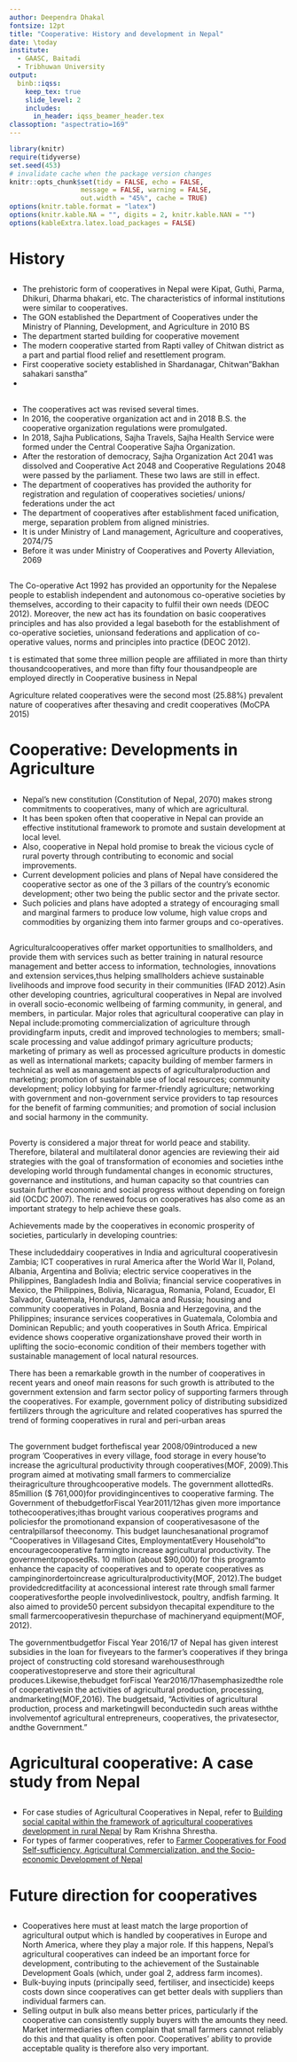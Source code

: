 ```yaml
---
author: Deependra Dhakal
fontsize: 12pt
title: "Cooperative: History and development in Nepal"
date: \today
institute:
  - GAASC, Baitadi
  - Tribhuwan University 
output: 
  binb::iqss:
    keep_tex: true
    slide_level: 2
    includes:
      in_header: iqss_beamer_header.tex
classoption: "aspectratio=169"
---
```


```r
library(knitr)
require(tidyverse)
set.seed(453)
# invalidate cache when the package version changes
knitr::opts_chunk$set(tidy = FALSE, echo = FALSE, 
                  message = FALSE, warning = FALSE,
                  out.width = "45%", cache = TRUE)
options(knitr.table.format = "latex")
options(knitr.kable.NA = "", digits = 2, knitr.kable.NAN = "")
options(kableExtra.latex.load_packages = FALSE)
```

# History

##

- The prehistoric form of cooperatives in Nepal were Kipat, Guthi, Parma, Dhikuri, Dharma bhakari, etc. The characteristics of informal institutions were similar to cooperatives.
- The GON established the Department of Cooperatives under the Ministry of Planning, Development, and Agriculture in 2010 BS
- The department started building for cooperative movement
- The modern cooperative started from Rapti valley of Chitwan district as a part and partial flood relief and resettlement program.
- First cooperative society established in Shardanagar, Chitwan"Bakhan sahakari sanstha"
- 

##

- The cooperatives act was revised several times.
- In 2016, the cooperative organization act and in 2018 B.S. the cooperative organization regulations were promulgated.
- In 2018, Sajha Publications, Sajha Travels, Sajha Health Service were formed under the Central Cooperative Sajha Organization.
- After the restoration of democracy, Sajha Organization Act 2041 was dissolved and Cooperative Act 2048 and Cooperative Regulations 2048 were passed by the parliament. These two laws are still in effect.
- The department of cooperatives has provided the authority for registration and regulation of cooperatives societies/ unions/ federations under the act
- The department of cooperatives after establishment faced unification, merge, separation problem from aligned ministries.
- It is under Ministry of Land management, Agriculture and cooperatives, 2074/75
- Before it was under Ministry of Cooperatives and Poverty Alleviation, 2069

##

The Co-operative Act 1992 has provided an opportunity for the Nepalese people to establish independent   and   autonomous   co-operative   societies   by   themselves,   according   to   their capacity to fulfil their own needs (DEOC 2012). Moreover, the new act has its foundation on basic cooperatives principles and has also provided a legal baseboth for the establishment of co-operative  societies, unionsand federations  and  application  of  co-operative  values,  norms and principles into practice (DEOC 2012).

t is estimated that some three million people are affiliated in more than thirty thousandcooperatives, and more than fifty four thousandpeople are  employed  directly  in  Cooperative  business  in  Nepal

Agriculture  related cooperatives were the second most (25.88%) prevalent nature of cooperatives after thesaving and credit cooperatives (MoCPA 2015)

# Cooperative: Developments in Agriculture

##

- Nepal's new constitution (Constitution of Nepal, 2070) makes strong commitments to cooperatives, many of which are agricultural. 
- It has been spoken often that cooperative in Nepal can provide an effective institutional framework to promote and sustain development at local level.
- Also, cooperative in Nepal hold promise to break the vicious cycle of rural poverty through contributing to economic and social improvements.
- Current development policies and plans of Nepal have considered the cooperative sector as one of the 3 pillars of the country's economic development; other two being the public sector and the private sector.
- Such policies and plans have adopted a strategy of encouraging small and marginal farmers to produce low volume, high value crops and  commodities  by  organizing  them into farmer  groups  and  co-operatives. 

##

Agriculturalcooperatives  offer  market  opportunities  to  smallholders,  and  provide  them  with services  such  as  better  training  in  natural  resource  management  and  better  access  to information, technologies,  innovations  and  extension  services,thus  helping  smallholders achieve sustainable livelihoods and improve food security in their communities (IFAD 2012).Asin  other  developing  countries,  agricultural  cooperatives  in  Nepal  are  involved  in  overall socio-economic  wellbeing  of  farming  community,  in  general,  and  members,  in  particular.  Major    roles that    agricultural    cooperative    can    play in    Nepal include:promoting commercialization   of   agriculture   through   providingfarm   inputs,   credit   and   improved technologies  to  members;  small-scale  processing  and  value  addingof  primary  agriculture products; marketing of primary as well as processed agriculture products in domestic as well as  international  markets;  capacity  building  of  member  farmers  in  technical  as  well  as management  aspects  of  agriculturalproduction  and  marketing;  promotion  of  sustainable  use of local resources; community development; policy lobbying for farmer-friendly agriculture; networking  with  government  and  non-government  service  providers  to  tap  resources  for  the benefit of farming communities; and promotion of social inclusion and social harmony in the community. 

##

Poverty  is  considered  a  major  threat  for  world  peace  and  stability.  Therefore,  bilateral  and multilateral donor agencies are reviewing their aid strategies with the goal of transformation of  economies  and  societies  inthe  developing  world  through  fundamental  changes  in economic  structures,  governance  and  institutions,  and  human  capacity  so  that  countries  can sustain further economic and social progress without depending on foreign aid (OCDC 2007). The  renewed  focus  on  cooperatives  has  also  come  as  an  important  strategy  to  help  achieve these goals. 

Achievements made by the cooperatives in economic prosperity of societies, particularly in developing countries:

These includeddairy   cooperatives   in   India   and agricultural   cooperativesin   Zambia;   ICT cooperatives  in  rural  America  after  the  World  War  II,  Poland,  Albania,  Argentina  and Bolivia;  electric  service  cooperatives  in  the  Philippines,  Bangladesh  India  and  Bolivia; financial  service  cooperatives  in  Mexico,  the  Philippines,  Bolivia,  Nicaragua,  Romania, Poland,  Ecuador,  El Salvador,  Guatemala,  Honduras,  Jamaica  and  Russia;  housing  and community  cooperatives  in  Poland,  Bosnia  and  Herzegovina,  and  the  Philippines;  insurance services   cooperatives   in   Guatemala,   Colombia   and   Dominican   Republic;   and   youth cooperatives  in  South  Africa.  Empirical  evidence  shows  cooperative  organizationshave proved  their  worth  in  uplifting  the  socio-economic  condition  of  their  members together with sustainable management of local natural resources.

There has been a remarkable growth in the number of cooperatives in recent years and oneof  main  reasons  for  such  growth  is  attributed  to  the  government  extension and  farm sector policy  of  supporting  farmers  through  the  cooperatives. For  example,  government policy  of  distributing  subsidized  fertilizers  through  the  agriculture  and  related  cooperatives has spurred the trend of forming cooperatives in rural and peri-urban areas

##

The government budget forthefiscal year 2008/09introduced a new program 'Cooperatives in every village, food storage in every house'to increase the agricultural productivity through cooperatives(MOF, 2009).This program aimed at motivating small farmers to commercialize theiragriculture throughcooperative models. The government allottedRs. 85million (\$ 761,000)for providingincentives to cooperative farming. The Government of thebudgetforFiscal Year2011/12has given more importance tothecooperatives;ithas brought various cooperatives programs and policiesfor the promotionand expansion of cooperativesasone of the centralpillarsof theeconomy. This budget launchesanational programof “Cooperatives in Villagesand Cites, EmploymentatEvery Household”to encouragecooperative farmingto increase agricultural productivity. The governmentproposedRs. 10 million (about \$90,000) for this programto enhance the capacity of cooperatives and to operate cooperatives as campinginordertoincrease agriculturalproductivity(MOF, 2012).The budget providedcreditfacility at aconcessional interest rate through small farmer cooperativesforthe people involvedinlivestock, poultry, andfish farming. It also aimed to provide50 percent subsidyon thecapital expenditure to the small farmercooperativesin thepurchase of machineryand equipment(MOF, 2012).

The governmentbudgetfor Fiscal Year 2016/17 of Nepal has given interest subsidies in the  loan  for fiveyears  to  the  farmer's  cooperatives  if  they  bringa  project  of  constructing cold storesand warehousesthrough cooperativestopreserve and store their agricultural produces.Likewise,thebudget forFiscal Year2016/17hasemphasizedthe role of cooperativesin the  activities  of  agricultural  production,  processing, andmarketing(MOF,2016). The  budgetsaid, “Activities  of  agricultural  production, process  and  marketingwill beconductedin  such areas withthe involvementof agricultural entrepreneurs, cooperatives, the privatesector, andthe Government.”

# Agricultural cooperative: A case study from Nepal

##

- For case studies of Agricultural Cooperatives in Nepal, refer to [Building social capital within the framework of agricultural cooperatives development in rural Nepal](https://core.ac.uk/download/pdf/43382733.pdf) by Ram Krishna Shrestha.
- For types of farmer cooperatives, refer to [Farmer Cooperatives for Food Self-sufficiency, Agricultural Commercialization, and the Socio-economic Development of Nepal](http://cffn.ca/old/conf/2007/Farmer-Cooperatives-for-Food-Self-Sufficiency-DDPoudel-cffn-canada.pdf)

# Future direction for cooperatives 

##

- Cooperatives here must at least match the large proportion of agricultural output which is handled by cooperatives in Europe and North America, where they play a major role. If this happens, Nepal's agricultural cooperatives can indeed be an important force for development, contributing to the achievement of the Sustainable Development Goals (which, under goal 2, address farm incomes).
- Bulk-buying inputs (principally seed, fertiliser, and insecticide) keeps costs down since cooperatives can get better deals with suppliers than individual farmers can. 
- Selling output in bulk also means better prices, particularly if the cooperative can consistently supply buyers with the amounts they need. Market intermediaries often complain that small farmers cannot reliably do this and that quality is often poor. Cooperatives' ability to provide acceptable quality is therefore also very important.

